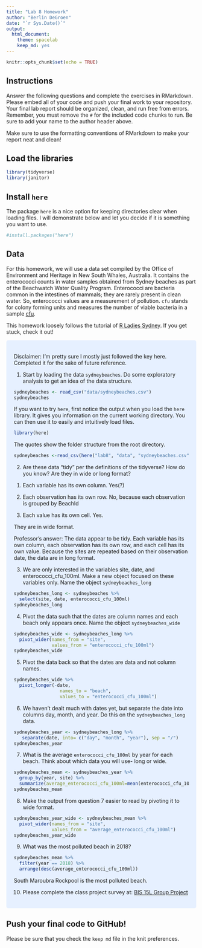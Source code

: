 ```yaml
---
title: "Lab 8 Homework"
author: "Berlin DeGroen"
date: "`r Sys.Date()`"
output:
  html_document: 
    theme: spacelab
    keep_md: yes
---
```


```r
knitr::opts_chunk$set(echo = TRUE)
```

## Instructions
Answer the following questions and complete the exercises in RMarkdown. Please embed all of your code and push your final work to your repository. Your final lab report should be organized, clean, and run free from errors. Remember, you must remove the `#` for the included code chunks to run. Be sure to add your name to the author header above.  

Make sure to use the formatting conventions of RMarkdown to make your report neat and clean!  

## Load the libraries
```r
library(tidyverse)
library(janitor)
``` 

## Install `here`
The package `here` is a nice option for keeping directories clear when loading files. I will demonstrate below and let you decide if it is something you want to use.  
```r
#install.packages("here")
```

## Data
For this homework, we will use a data set compiled by the Office of Environment and Heritage in New South Whales, Australia. It contains the enterococci counts in water samples obtained from Sydney beaches as part of the Beachwatch Water Quality Program. Enterococci are bacteria common in the intestines of mammals; they are rarely present in clean water. So, enterococci values are a measurement of pollution. `cfu` stands for colony forming units and measures the number of viable bacteria in a sample [cfu](https://en.wikipedia.org/wiki/Colony-forming_unit).   

This homework loosely follows the tutorial of [R Ladies Sydney](https://rladiessydney.org/). If you get stuck, check it out!  

<style>
div.blue { background-color:#e6f0ff; border-radius: 5px; padding: 20px;}
</style>
<div class = "blue">

Disclaimer: I'm pretty sure I mostly just followed the key here. Completed it for the sake of future reference.

1. Start by loading the data `sydneybeaches`. Do some exploratory analysis to get an idea of the data structure.
```r
sydneybeaches <- read_csv("data/sydneybeaches.csv")
sydneybeaches
```

If you want to try `here`, first notice the output when you load the `here` library. It gives you information on the current working directory. You can then use it to easily and intuitively load files.
```r
library(here)
```

The quotes show the folder structure from the root directory.
```r
sydneybeaches <-read_csv(here("lab8", "data", "sydneybeaches.csv")) %>% janitor::clean_names()
```

2. Are these data "tidy" per the definitions of the tidyverse? How do you know? Are they in wide or long format?

(1) Each variable has its own column. 
Yes(?)

(2) Each observation has its own row. 
No, because each observation is grouped by BeachId

(3) Each value has its own cell. 
Yes.

They are in wide format.

Professor's answer:
The data appear to be tidy. Each variable has its own column, each observation has its own row, and each cell has its own value. Because the sites are repeated based on their observation date, the data are in long format.



3. We are only interested in the variables site, date, and enterococci_cfu_100ml. Make a new object focused on these variables only. Name the object `sydneybeaches_long`
```r
sydneybeaches_long <- sydneybeaches %>% 
  select(site, date, enterococci_cfu_100ml)
sydneybeaches_long
```


4. Pivot the data such that the dates are column names and each beach only appears once. Name the object `sydneybeaches_wide`
```r
sydneybeaches_wide <- sydneybeaches_long %>%
  pivot_wider(names_from = "site",
              values_from = "enterococci_cfu_100ml")
sydneybeaches_wide
```


5. Pivot the data back so that the dates are data and not column names.
```r
sydneybeaches_wide %>%
  pivot_longer(-date,
                 names_to = "beach",
                 values_to = "enterococci_cfu_100ml")
```


6. We haven't dealt much with dates yet, but separate the date into columns day, month, and year. Do this on the `sydneybeaches_long` data.
```r
sydneybeaches_year <- sydneybeaches_long %>%
   separate(date, into= c("day", "month", "year"), sep = "/")
sydneybeaches_year
```


7. What is the average `enterococci_cfu_100ml` by year for each beach. Think about which data you will use- long or wide.
```r
sydneybeaches_mean <- sydneybeaches_year %>%
  group_by(year, site) %>% 
  summarize(average_enterococci_cfu_100ml=mean(enterococci_cfu_100ml, na.rm=T))
sydneybeaches_mean
```


8. Make the output from question 7 easier to read by pivoting it to wide format.
```r
sydneybeaches_year_wide <- sydneybeaches_mean %>%
  pivot_wider(names_from = "site",
              values_from = "average_enterococci_cfu_100ml")
sydneybeaches_year_wide
```


9. What was the most polluted beach in 2018?
```r
sydneybeaches_mean %>%
  filter(year == 2018) %>%
  arrange(desc(average_enterococci_cfu_100ml))
```

South Maroubra Rockpool is the most polluted beach.

10. Please complete the class project survey at: [BIS 15L Group Project](https://forms.gle/H2j69Z3ZtbLH3efW6)
</div>


## Push your final code to GitHub!
Please be sure that you check the `keep md` file in the knit preferences.   